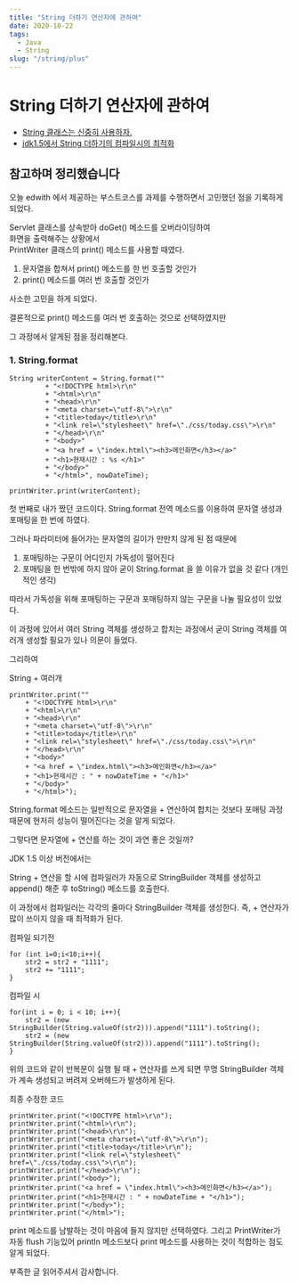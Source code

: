 ```yaml
---
title: "String 더하기 연산자에 관하여"
date: 2020-10-22
tags:
  - Java
  - String
slug: "/string/plus"
---
```


String 더하기 연산자에 관하여
===========

- [String 클래스는 신중히 사용하자.](https://dundung.tistory.com/210)
- [jdk1.5에서 String 더하기의 컴파일시의 최적화](https://gist.github.com/benelog/b81b4434fb8f2220cd0e900be1634753)

참고하며 정리했습니다
--------

오늘 edwith 에서 제공하는 부스트코스를 과제를 수행하면서 고민했던 점을 기록하게 되었다.

Servlet 클래스를 상속받아 doGet() 메소드를 오버라이딩하여 <br>
화면을 출력해주는 상황에서 <br>
PrintWriter 클래스의 print() 메소드를 사용할 때였다.<br>

1. 문자열을 합쳐서 print() 메소드를 한 번 호출할 것인가
2. print() 메소드를 여러 번 호출할 것인가

사소한 고민을 하게 되었다.

결론적으로 print() 메소드를 여러 번 호출하는 것으로 선택하였지만

그 과정에서 알게된 점을 정리해본다.

### 1. String.format
```
String writerContent = String.format(""
         + "<!DOCTYPE html>\r\n"
         + "<html>\r\n"
         + "<head>\r\n"
         + "<meta charset=\"utf-8\">\r\n"
         + "<title>today</title>\r\n"
         + "<link rel=\"stylesheet\" href=\"./css/today.css\">\r\n"
         + "</head>\r\n"
         + "<body>"
         + "<a href = \"index.html\"><h3>메인화면</h3></a>"
         + "<h1>현재시간 : %s </h1>"
         + "</body>"
         + "</html>", nowDateTime);

printWriter.print(writerContent);
```

첫 번째로 내가 짰던 코드이다.
String.format 전역 메소드를 이용하여 문자열 생성과 포매팅을 한 번에 하였다.

그러나 파라미터에 들어가는 문자열의 길이가 만만치 않게 된 점 때문에

1. 포매팅하는 구문이 어디인지 가독성이 떨어진다
2. 포매팅을 한 번밖에 하지 않아 굳이 String.format 을 쓸 이유가 없을 것 같다 (개인적인 생각)

따라서 가독성을 위해 포매팅하는 구문과 포매팅하지 않는 구문을 나눌 필요성이 있었다.

이 과정에 있어서 여러 String 객체를 생성하고 합치는 과정에서 굳이 String 객체를 여러개 생성할 필요가 있나 의문이 들었다.

그리하여

String + 여러개
```
printWriter.print(""
    + "<!DOCTYPE html>\r\n"
    + "<html>\r\n"
    + "<head>\r\n"
    + "<meta charset=\"utf-8\">\r\n"
    + "<title>today</title>\r\n"
    + "<link rel=\"stylesheet\" href=\"./css/today.css\">\r\n"
    + "</head>\r\n"
    + "<body>"
    + "<a href = \"index.html\"><h3>메인화면</h3></a>"
    + "<h1>현재시간 : " + nowDateTime + "</h1>"
    + "</body>"
    + "</html>");
```

String.format 메소드는 일반적으로 문자열을 + 연산하여 합치는 것보다
포매팅 과정 때문에 현저히 성능이 떨어진다는 것을 알게 되었다.

그렇다면 문자열에 + 연산를 하는 것이 과연 좋은 것일까?

JDK 1.5 이상 버전에서는

String + 연산을 할 시에 컴파일러가 자동으로 StringBuilder 객체를 생성하고 append() 해준 후 toString() 메소드를 호출한다.

이 과정에서 컴파일러는 각각의 줄마다 StringBuilder 객체를 생성한다.
즉, + 연산자가 많이 쓰이지 않을 때 최적화가 된다.

컴파일 되기전
```
for (int i=0;i<10;i++){
    str2 = str2 + "1111";
    str2 += "1111";
}
```

컴파일 시
```
for(int i = 0; i < 10; i++){
    str2 = (new StringBuilder(String.valueOf(str2))).append("1111").toString();
    str2 = (new StringBuilder(String.valueOf(str2))).append("1111").toString();
}
```

위의 코드와 같이 반복문이 실행 될 때 + 연산자를 쓰게 되면 무명 StringBuilder 객체가 계속 생성되고 버려져
오버헤드가 발생하게 된다.

최종 수정한 코드
```
printWriter.print("<!DOCTYPE html>\r\n");
printWriter.print("<html>\r\n");
printWriter.print("<head>\r\n");
printWriter.print("<meta charset=\"utf-8\">\r\n");
printWriter.print("<title>today</title>\r\n");
printWriter.print("<link rel=\"stylesheet\" href=\"./css/today.css\">\r\n");
printWriter.print("</head>\r\n");
printWriter.print("<body>");
printWriter.print("<a href = \"index.html\"><h3>메인화면</h3></a>");
printWriter.print("<h1>현재시간 : " + nowDateTime + "</h1>");
printWriter.print("</body>");
printWriter.print("</html>");
```

print 메소드를 남발하는 것이 마음에 들지 않지만 선택하였다.
그리고 PrintWriter가 자동 flush 기능있어 println 메소드보다 print 메소드를 사용하는 것이 적합하는 점도 알게 되었다.

부족한 글 읽어주셔서 감사합니다.




